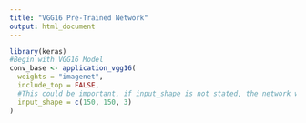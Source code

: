 ```yaml
---
title: "VGG16 Pre-Trained Network"
output: html_document
---
```


```r
library(keras)
#Begin with VGG16 Model
conv_base <- application_vgg16( 
  weights = "imagenet", 
  include_top = FALSE, 
  #This could be important, if input_shape is not stated, the network will be able to process inputs of any size
  input_shape = c(150, 150, 3)
)
```